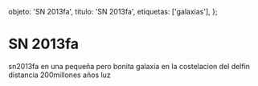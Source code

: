 
  objeto: 'SN 2013fa',
  titulo: 'SN 2013fa',
  etiquetas: ['galaxias'],
};

# SN 2013fa

<Imagen
  src="registro/sn2013-fa_20121200_1_2013fa-2013-09-10-u.jpg"
  fecha="20121200"
/>

sn2013fa en una pequeña pero bonita galaxia en la costelacion del delfin distancia 200millones años luz